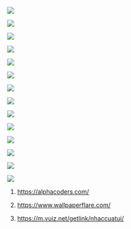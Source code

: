 [![](img/anh_muon_cau_hon_em.png)](file:///G:/MEDIA/cloud/anh_muon_cau_hon_em.mp4)

[![](https://images6.alphacoders.com/381/381240.jpg)](file:///G:/MEDIA/cloud/road_to_glory.mp4)

[![](img/qtabt.jpg)](file:///G:/MEDIA/cloud/nam_mo_dai_bi_quan_the_am_bo_tat.mp4)

[![](img/bo_tat_quan_am.jpg)](file:///G:/MEDIA/cloud/nam_mo_quan_the_am_bo_tat.mp4)

[![](img/hope.jpeg)](file:///G:/MEDIA/cloud/hope.webm)

[![](img/kannon_riding_a_dragon.jpg)](https://en.wikipedia.org/wiki/Harada_Naojir%C5%8D)

[![](img/w1.jpg)](file:///G:/MEDIA/cloud/duong_dai_toi_buoc.mp4)

[![](img/in_the_end.png)](file:///G:/MEDIA/cloud/in_the_end.mp4)

[![](https://i.pinimg.com/736x/12/50/d2/1250d274840180f4f652ae0ff66f801e.jpg)](file:///G:/MEDIA/cloud/ba_chang_ngu_lam_tam_ca_doremi.m4a)

[![](img/noi.png)](file:///G:/MEDIA/cloud/noi.mp4)

[![](img/boi_vi_anh_yeu_em.png)](file:///G:/MEDIA/cloud/boi_vi_anh_yeu_em.webm)

[![](img/minh_anh_chap_het.png)](file:///G:/MEDIA/cloud/minh_anh_chap_het.mp4)

[![](https://coolvibe.com/wp-content/uploads/2014/12/3D-Art-Hu-Zheng-Monk.jpg)](file:///G:/MEDIA/cloud/muoi_hai_loi_nguyen_cua_bo_tat_quan_the_am.mp4)

[![](https://coolvibe.com/wp-content/uploads/2014/08/3D-Art-Gao-Ke-Yang-Monk.jpg)](file:///G:/MEDIA/cloud/con_xin_sam_hoi.mp4)

1. <https://alphacoders.com/>

2. <https://www.wallpaperflare.com/>

3. <https://m.vuiz.net/getlink/nhaccuatui/>






